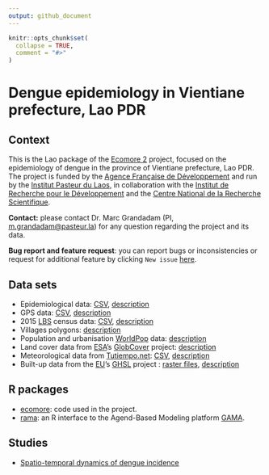 ```yaml
---
output: github_document
---
```


<!-- README.md is generated from README.Rmd. Please edit that file -->

```r
knitr::opts_chunk$set(
  collapse = TRUE,
  comment = "#>"
)
```
# Dengue epidemiology in Vientiane prefecture, Lao PDR

<!-- badges: start -->
<!-- badges: end -->

## Context

This is the Lao package of the [Ecomore 2](http://www.ecomore.org) project,
focused on the epidemiology of dengue in the province of Vientiane prefecture,
Lao PDR. The project is funded by the
[Agence Française de Développement](https://afd.fr) and run by the
[Institut Pasteur du Laos](http://www.pasteur.la), in collaboration with the
[Institut de Recherche pour le Développement](https://en.ird.fr) and the
[Centre National de la Recherche Scientifique](http://www.cnrs.fr).

**Contact:** please contact Dr. Marc Grandadam (PI, <m.grandadam@pasteur.la>)
for any question regarding the project and its data.

**Bug report and feature request**: you can report bugs or inconsistencies or 
request for additional feature by clicking `New issue` 
[here](https://github.com/ecomore2/ecomore2.github.io/issues).

## Data sets

* Epidemiological data: [CSV](https://raw.githubusercontent.com/ecomore2/pacs/master/data/pacs.csv), [description](https://ecomore2.github.io/pacs)
* GPS data: [CSV](https://raw.githubusercontent.com/ecomore2/gps/master/data/gps.csv), [description](https://ecomore2.github.io/gps)
* 2015 [LBS](https://www.lsb.gov.la) census data: [CSV](https://raw.githubusercontent.com/ecomore2/census/master/data/census.csv), [description](https://ecomore2.github.io/census)
* Villages polygons: [description](https://ecomore2.github.io/villages-polygons)
* Population and urbanisation [WorldPop](https://www.worldpop.org) data: [description](https://ecomore2.github.io/worldpop)
* Land cover data from [ESA](https://www.esa.int)'s 
[GlobCover](http://due.esrin.esa.int/page_globcover.php) project: 
[description](https://ecomore2.github.io/globcover)
* Meteorological data from [Tutiempo.net](https://en.tutiempo.net): [CSV](https://raw.githubusercontent.com/ecomore2/meteo/master/data/meteo.csv), [description](https://ecomore2.github.io/meteo)
* Built-up data from the [EU](https://ec.europa.eu/jrc/en)'s
[GHSL](https://ghsl.jrc.ec.europa.eu) project :
[raster files](https://www.dropbox.com/sh/uj3872y5keso5ev/AACXrlnC1YCk_PYkb0nhgD5Ea?dl=0), 
[description](https://ecomore2.github.io/ghsl)

## R packages

* [ecomore](https://ecomore2.github.io/ecomore): code used in the project.
* [rama](https://r-and-gama.github.io/rama): an R interface to the Agend-Based
Modeling platform [GAMA](https://gama-platform.github.io).

## Studies

* [Spatio-temporal dynamics of dengue incidence](https://ecomore2.github.io/spatio-temporal-description)